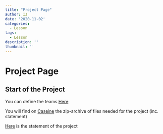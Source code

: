 ```yaml
---
title: "Project Page"
author: IJ
date: '2020-11-02'
categories:
  - Lesson
tags:
  - Lesson
description: ''
thumbnail: ''
---
```


# Project Page

## Start of the Project 

You can define the teams [Here](https://docs.google.com/spreadsheets/d/1Uxf_SjotuIQL4ZlF0r8_7ZaewL17Zmgbvzrh8h2OT70/edit#gid=0)

You will find on [Caseine](https://moodle.caseine.org/course/view.php?id=346) the zip-archive of files needed for the project (inc. statement)

[Here](/Data-pdf/EnonceTP_Eco3_2020.pdf) is the statement of the project